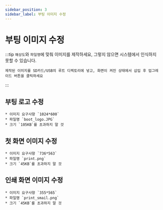 ```yaml
---
sidebar_position: 3
sidebar_label: 부팅 이미지 수정
---
```


# 부팅 이미지 수정
:::tip
    `해상도`와 `파일명`에 맞춰 이미지를 제작하세요, 그렇지 않으면 시스템에서 인식하지 못할 수 있습니다.

    제작된 이미지를 SD카드/USB의 루트 디렉토리에 넣고, 화면이 켜진 상태에서 삽입 후 업그레이드 버튼을 클릭하세요
:::
## 부팅 로고 수정

    * 이미지 요구사항 `1024*600`
    * 파일명 `boot_logo.JPG`
    * 크기 `105KB`를 초과하지 말 것



## 첫 화면 이미지 수정

    * 이미지 요구사항 `736*563`
    * 파일명 `print.png`
    * 크기 `45KB`를 초과하지 말 것



## 인쇄 화면 이미지 수정

    * 이미지 요구사항 `355*565`
    * 파일명 `print_smail.png`
    * 크기 `45KB`를 초과하지 말 것

